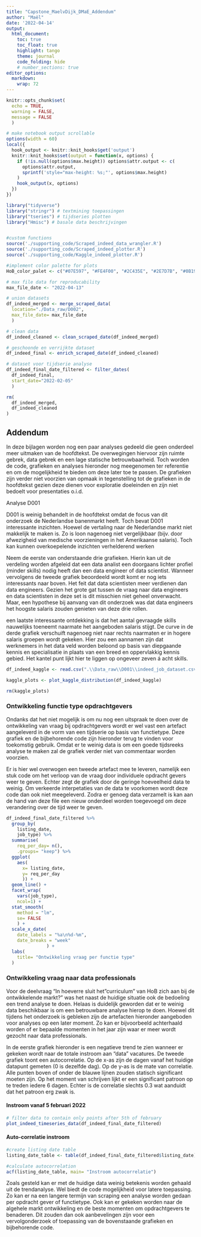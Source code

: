 ```yaml
---
title: "Capstone_MaelvDijk_DMaE_Addendum"
author: "Maël"
date: '2022-04-14'
output: 
  html_document:
    toc: true
    toc_float: true
    highlight: tango
    theme: journal
    code_folding: hide
    # number_sections: true
editor_options: 
  markdown: 
    wrap: 72
---
```


```r
knitr::opts_chunk$set(
  echo = TRUE,
  warning = FALSE,
  message = FALSE
  )

# make notebook output scrollable
options(width = 60)
local({
  hook_output <- knitr::knit_hooks$get('output')
  knitr::knit_hooks$set(output = function(x, options) {
    if (!is.null(options$max.height)) options$attr.output <- c(
      options$attr.output,
      sprintf('style="max-height: %s;"', options$max.height)
    )
    hook_output(x, options)
  })
})

library("tidyverse")
library("stringr") # textmining toepassingen
library("tseries") # tijdseries plotten
library("Hmisc") # basale data beschrijvingen


#custom functions
source('./supporting_code/Scraped_indeed_data_wrangler.R')
source('./supporting_code/Scraped_indeed_plotter.R')
source('./supporting_code/Kaggle_indeed_plotter.R')

#implement color palette for plots
HoB_color_palet <- c("#07E597", "#FE4F00", "#2C435E", "#2E7D7B", "#0B191D")
```

```r

# max file data for reproducability
max_file_date <- "2022-04-13"

# union datasets
df_indeed_merged <- merge_scraped_data(
  location="./Data_raw/D002",
  max_file_date= max_file_date
  )

# clean data
df_indeed_cleaned <- clean_scraped_date(df_indeed_merged)

# geschoonde en verrijkte dataset
df_indeed_final <- enrich_scraped_date(df_indeed_cleaned)

# dataset voor tijdserie analyse
df_indeed_final_date_filtered <- filter_dates(
  df_indeed_final,
  start_date="2022-02-05"
  )

rm(
  df_indeed_merged,
  df_indeed_cleaned
)
```

## Addendum

In deze bijlagen worden nog een paar analyses gedeeld die geen onderdeel
meer uitmaken van de hoofdtekst. De overwegingen hiervoor zijn ruimte
gebrek, data gebrek en een lage statische betrouwbaarheid. Toch worden
de code, grafieken en analyses hieronder nog meegenomen ter referentie
en om de mogelijkheid te bieden om deze later toe te passen. De
grafieken zijn verder niet voorzien van opmaak in tegenstelling tot de
grafieken in de hoofdtekst gezien deze dienen voor exploratie doeleinden
en zijn niet bedoelt voor presentaties o.i.d.

Analyse D001

D001 is weinig behandelt in de hoofdtekst omdat de focus van dit
onderzoek de Nederlandse banenmarkt heeft. Toch bevat D001 interessante
inzichten. Hoewel de vertaling naar de Nederlandse markt niet makkelijk
te maken is. Zo is loon nagenoeg niet vergelijkbaar (bijv. door
afwezigheid van medische voorzieningen in het Amerikaanse salaris). Toch
kan kunnen overkoepelende inzichten verhelderend werken

Neem de eerste van onderstaande drie grafieken. Hierin kan uit de
verdeling worden afgeleid dat een data analist een doorgaans lichter
profiel (minder skills) nodig heeft dan een data engineer of data
scientist. Wanneer vervolgens de tweede grafiek beoordeeld wordt komt er
nog iets interessants naar boven. Het feit dat data scientisten meer
verdienen dan data engineers. Gezien het grote gat tussen de vraag naar
data engineers en data scientisten in deze set is dit misschien niet
geheel onverwacht. Maar, een hypothese bij aanvang van dit onderzoek was
dat data engineers het hoogste salaris zouden genieten van deze drie
rollen.

een laatste interessante ontdekking is dat het aantal gevraagde skills
nauwelijks toeneemt naarmate het aangeboden salaris stijgt. De curve in
de derde grafiek verschuift nagenoeg niet naar rechts naarmaten er in
hogere salaris groepen wordt gekeken. Hier zou een aannamen zijn dat
werknemers in het data veld worden beloond op basis van diepgaande
kennis en specialisatie in plaats van een breed en oppervlakkig kennis
gebied. Het kantel punt lijkt hier te liggen op ongeveer zeven á acht
skills.

```r

df_indeed_kaggle <- read.csv(".\\Data_raw\\D001\\indeed_job_dataset.csv")

kaggle_plots <- plot_kaggle_distribution(df_indeed_kaggle)

rm(kaggle_plots)

```

### Ontwikkeling functie type opdrachtgevers {.tabset}

Ondanks dat het niet mogelijk is om nu nog een uitspraak te doen over de
ontwikkeling van vraag bij opdrachtgevers wordt er wel vast een artefact
aangeleverd in de vorm van een tijdserie op basis van functietype. Deze
grafiek en de bijbehorende code zijn hieronder terug te vinden voor
toekomstig gebruik. Omdat er te weinig data is om een goede tijdsreeks
analyse te maken zal de grafiek verder niet van commentaar worden
voorzien.

Er is hier wel overwogen een tweede artefact mee te leveren, namelijk
een stuk code om het verloop van de vraag door individuele opdracht
gevers weer te geven. Echter zegt de grafiek door de geringe hoeveelheid
data te weinig. Om verkeerde interpetaties van de data te voorkomen
wordt deze code dan ook niet meegeleverd. Zodra er genoeg data verzamelt
is kan aan de hand van deze file een nieuw onderdeel worden toegevoegd
om deze verandering over de tijd weer te geven.

```r
df_indeed_final_date_filtered %>%
  group_by(
    listing_date,
    job_type) %>%
  summarise(
    req_per_day= n(),
    .groups= "keep") %>%
  ggplot(
    aes(
      x= listing_date,
      y= req_per_day
      )) +
  geom_line() +
  facet_wrap(
    vars(job_type),
    ncol=1) +
  stat_smooth(
    method = "lm",
    se= FALSE
    ) +
  scale_x_date(
    date_labels = "%a\n%d-%m",
    date_breaks = "week"
               ) +
  labs(
    title= "Ontwikkeling vraag per functie type"
  )


```

### Ontwikkeling vraag naar data professionals

Voor de deelvraag "In hoeverre sluit het "curriculum" van HoB zich aan
bij de ontwikkelende markt?" was het naast de huidige situatie ook de
bedoeling een trend analyse te doen. Helaas is duidelijk geworden dat er
te weinig data beschikbaar is om een betrouwbare analyse hierop te doen.
Hoewel dit tijdens het onderzoek is gebleken zijn de artefacten
hieronder aangeboden voor analyses op een later moment. Zo kan er
bijvoorbeeld achterhaald worden of er bepaalde momenten in het jaar zijn
waar er meer wordt gezocht naar data professionals.

In de eerste grafiek hieronder is een negatieve trend te zien wanneer er
gekeken wordt naar de totale instroom aan "data" vacatures. De tweede
grafiek toont een autocorrelatie. Op de x-as zijn de dagen vanaf het
huidige datapunt gemeten (0 is dezelfde dag). Op de y-as is de mate van
correlatie. Alle punten boven of onder de blauwe lijnen zouden statisch
significant moeten zijn. Op het moment van schrijven lijkt er een
significant patroon op te treden iedere 6 dagen. Echter is de correlatie
slechts 0.3 wat aanduidt dat het patroon erg zwak is.

#### Instroom vanaf 5 februari 2022

```r

# filter data to contain only points after 5th of february
plot_indeed_timeseries_data(df_indeed_final_date_filtered)

```

#### Auto-correlatie instroom

```r
#create listing date table
listing_date_table <- table(df_indeed_final_date_filtered$listing_date)

#calculate autocorrelation
acf(listing_date_table, main= "Instroom autocorrelatie")
```

Zoals gesteld kan er met de huidige data weinig betekenis worden gehaald
uit de trendanalyse. Wel biedt de code mogelijkheid voor latere
toepassing. Zo kan er na een langere termijn van scraping een analyse
worden gedaan per opdracht gever of functietype. Ook kan er gekeken
worden naar de algehele markt ontwikkeling en de beste momenten om
opdrachtgevers te benaderen. Dit zouden dan ook aanbevelingen zijn voor
een vervolgonderzoek of toepassing van de bovenstaande grafieken en
bijbehorende code.
